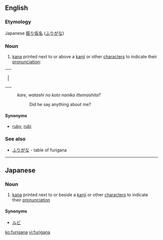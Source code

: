 ==English==

===Etymology===
Japanese [[振り仮名]] ([[ふりがな]])

===Noun===
{{wikipedia}}
{{en-noun|-}}

# [[kana]] printed next to or above a [[kanji]] or other [[character]]s to indicate their [[pronunciation]]:
{| cellpadding="0" cellspacing="24" 
| |{{furigana|[[彼]]、|[[かれ]]}}{{furigana|[[私]]の[[こと]]|[[わたし]]}}{{furigana|[[何か]]|[[なに]]}}{{furigana|言ってました？|[[いう|い]]}}
|}
:''kare, watashi no koto nanika ittemashita?''
::Did he say anything about me?

====Synonyms====
*[[ruby]], [[rubi]]

===See also===
*[[ふりがな]] - table of furigana

----

==Japanese==
===Noun===
{{ja-noun|r|hira=ふりがな}} 
# {{ja-def|振り仮名}} [[kana]] printed next to or beside a [[kanji]] or other [[character]]s to indicate their [[pronunciation]]

====Synonyms====
*[[ルビ]]

[[ko:furigana]]
[[vi:furigana]]